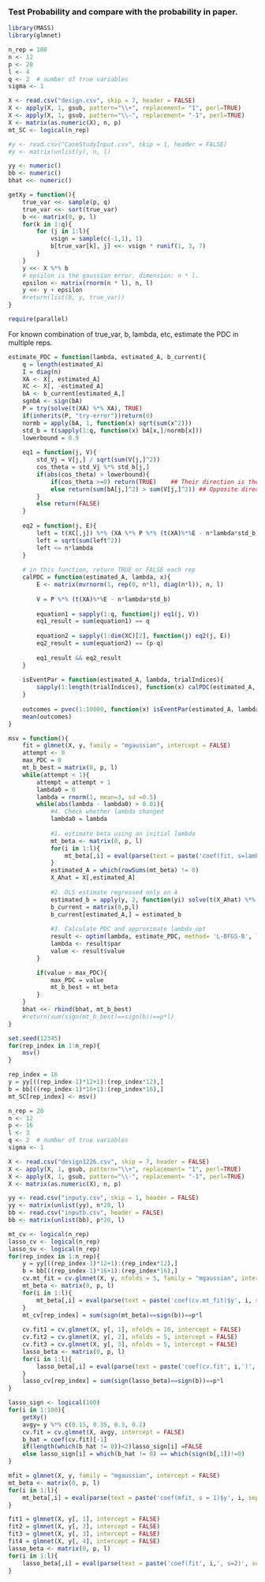 ### Test Probability and compare with the probability in paper.
```r
library(MASS)
library(glmnet)
```

```r
n_rep = 100
n <- 12
p <- 20
l <- 4
q <- 2  # number of true variables
sigma <- 1

X <- read.csv("design.csv", skip = 7, header = FALSE)
X <- apply(X, 1, gsub, pattern="\\+", replacement= "1", perl=TRUE)
X <- apply(X, 1, gsub, pattern="\\-", replacement= "-1", perl=TRUE)
X <- matrix(as.numeric(X), n, p)
mt_SC <- logical(n_rep)

#y <- read.csv("CaseStudyInput.csv", skip = 1, header = FALSE)
#y <- matrix(unlist(y), n, l)

yy <- numeric()
bb <- numeric()
bhat <<- numeric()
```

```r
getXy = function(){
    true_var <<- sample(p, q) 
    true_var <<- sort(true_var)
    b <<- matrix(0, p, l)
    for(k in 1:q){
        for (j in 1:l){
            vsign = sample(c(-1,1), 1)
            b[true_var[k], j] <<- vsign * runif(1, 3, 7)
        }
    }
    y <<- X %*% b
    # epsilon is the gaussian error. dimension: n * l.
    epsilon <- matrix(rnorm(n * l), n, l)
    y <<- y + epsilon
    #return(list(b, y, true_var))
}
```


```r
require(parallel)
```

For known combination of true_var, b, lambda, etc, estimate the PDC in multiple reps.
```r
estimate_PDC = function(lambda, estimated_A, b_current){
    q = length(estimated_A)
    I = diag(n)
    XA <- X[, estimated_A]
    XC <- X[, -estimated_A]
    bA <- b_current[estimated_A,]
    sgnbA <- sign(bA)
    P = try(solve(t(XA) %*% XA), TRUE)
    if(inherits(P, "try-error"))return(0)
    normb = apply(bA, 1, function(x) sqrt(sum(x^2)))
    std_b = t(sapply(1:q, function(x) bA[x,]/normb[x]))
    lowerbound = 0.9
    
    eq1 = function(j, V){
        std_Vj = V[j,] / sqrt(sum(V[j,]^2))
        cos_theta = std_Vj %*% std_b[j,]
        if(abs(cos_theta) > lowerbound){
            if(cos_theta >=0) return(TRUE)    ## Their direction is the same
            else return(sum(bA[j,]^2) > sum(V[j,]^2)) ## Opposite direction
        }
        else return(FALSE)
    }
    
    eq2 = function(j, E){
        left = t(XC[,j]) %*% (XA %*% P %*% (t(XA)%*%E - n*lambda*std_b) - E )
        left = sqrt(sum(left^2))
        left <= n*lambda
    }
    
    # in this function, return TRUE or FALSE each rep
    calPDC = function(estimated_A, lambda, x){
        E <- matrix(mvrnorm(1, rep(0, n*l), diag(n*l)), n, l) 
        
        V = P %*% (t(XA)%*%E - n*lambda*std_b)
        
        equation1 = sapply(1:q, function(j) eq1(j, V))
        eq1_result = sum(equation1) == q
        
        equation2 = sapply(1:dim(XC)[2], function(j) eq2(j, E))
        eq2_result = sum(equation2) == (p-q)
        
        eq1_result && eq2_result
    }
    
    isEventPar = function(estimated_A, lambda, trialIndices){
        sapply(1:length(trialIndices), function(x) calPDC(estimated_A, lambda, x))
    }
    
    outcomes = pvec(1:10000, function(x) isEventPar(estimated_A, lambda, x))
    mean(outcomes)
}
```


```r
msv = function(){
    fit = glmnet(X, y, family = "mgaussian", intercept = FALSE)
    attempt <- 0
    max_PDC = 0
    mt_b_best = matrix(0, p, l)
    while(attempt < 1){
        attempt = attempt + 1
        lambda0 = 0
        lambda = rnorm(1, mean=3, sd =0.5)
        while(abs(lambda - lambda0) > 0.01){
            #4. Check whether lambda changed
            lambda0 = lambda
            
            #1. estimate beta using an initial lambda
            mt_beta <- matrix(0, p, l)
            for(i in 1:l){
                mt_beta[,i] = eval(parse(text = paste('coef(fit, s=lambda0)$y', i, sep='')))[-1,] 
            }
            estimated_A = which(rowSums(mt_beta) != 0)
            X_Ahat = X[,estimated_A]
            
            #2. OLS estimate regressed only on A 
            estimated_b = apply(y, 2, function(yi) solve(t(X_Ahat) %*% X_Ahat) %*% t(X_Ahat) %*% yi)
            b_current = matrix(0,p,l)
            b_current[estimated_A,] = estimated_b
            
            #3. Calculate PDC and approximate lambda_opt
            result <- optim(lambda, estimate_PDC, method= 'L-BFGS-B', lower = 0, control=list(fnscale=-1), estimated_A = estimated_A, b_current = b_current)
            lambda <- result$par
            value <- result$value
        }

        if(value > max_PDC){
            max_PDC = value
            mt_b_best = mt_beta
        }
    }
    bhat <<- rbind(bhat, mt_b_best)
    #return(sum(sign(mt_b_best)==sign(b))==p*l)
}
```


```r
set.seed(12345)
for(rep_index in 1:n_rep){
    msv()
} 
```

```r
rep_index = 16
y = yy[((rep_index-1)*12+1):(rep_index*12),]
b = bb[((rep_index-1)*16+1):(rep_index*16),]
mt_SC[rep_index] <- msv()
```


```r
n_rep = 20
n <- 12
p <- 16
l <- 3
q <- 2  # number of true variables
sigma <- 1

X <- read.csv("design1226.csv", skip = 7, header = FALSE)
X <- apply(X, 1, gsub, pattern="\\+", replacement= "1", perl=TRUE)
X <- apply(X, 1, gsub, pattern="\\-", replacement= "-1", perl=TRUE)
X <- matrix(as.numeric(X), n, p)

yy <- read.csv("inputy.csv", skip = 1, header = FALSE)
yy <- matrix(unlist(yy), n*20, l)
bb <- read.csv("inputb.csv", header = FALSE)
bb <- matrix(unlist(bb), p*20, l)

mt_cv <- logical(n_rep)
lasso_cv <- logical(n_rep)
lasso_sv <- logical(n_rep)
for(rep_index in 1:n_rep){
    y = yy[((rep_index-1)*12+1):(rep_index*12),]
    b = bb[((rep_index-1)*16+1):(rep_index*16),]
    cv.mt_fit = cv.glmnet(X, y, nfolds = 5, family = "mgaussian", intercept = FALSE)
    mt_beta <- matrix(0, p, l)
    for(i in 1:l){
        mt_beta[,i] = eval(parse(text = paste('coef(cv.mt_fit)$y', i, sep='')))[-1,] 
    }
    mt_cv[rep_index] = sum(sign(mt_beta)==sign(b))==p*l
    
    cv.fit1 = cv.glmnet(X, y[, 1], nfolds = 10, intercept = FALSE)
    cv.fit2 = cv.glmnet(X, y[, 2], nfolds = 5, intercept = FALSE)
    cv.fit3 = cv.glmnet(X, y[, 3], nfolds = 5, intercept = FALSE)
    lasso_beta <- matrix(0, p, l)
    for(i in 1:l){
        lasso_beta[,i] = eval(parse(text = paste('coef(cv.fit', i,')', sep='')))[-1,]
    }
    lasso_cv[rep_index] = sum(sign(lasso_beta)==sign(b))==p*l
}
```

```r
lasso_sign <- logical(100)
for(i in 1:100){
    getXy()
    avgy= y %*% c(0.15, 0.35, 0.3, 0.2)
    cv.fit = cv.glmnet(X, avgy, intercept = FALSE)
    b_hat = coef(cv.fit)[-1]
    if(length(which(b_hat != 0))<2)lasso_sign[i] =FALSE
    else lasso_sign[i] = which(b_hat != 0) == which(sign(b[,1])!=0)
}
```



```r
mfit = glmnet(X, y, family = "mgaussian", intercept = FALSE)
mt_beta <- matrix(0, p, l)
for(i in 1:l){
    mt_beta[,i] = eval(parse(text = paste('coef(mfit, s = 1)$y', i, sep='')))[-1,] 
}

fit1 = glmnet(X, y[, 1], intercept = FALSE)
fit2 = glmnet(X, y[, 2], intercept = FALSE)
fit3 = glmnet(X, y[, 3], intercept = FALSE)
fit4 = glmnet(X, y[, 4], intercept = FALSE)
lasso_beta <- matrix(0, p, l)
for(i in 1:l){
    lasso_beta[,i] = eval(parse(text = paste('coef(fit', i,', s=2)', sep='')))[-1,]
}
```




